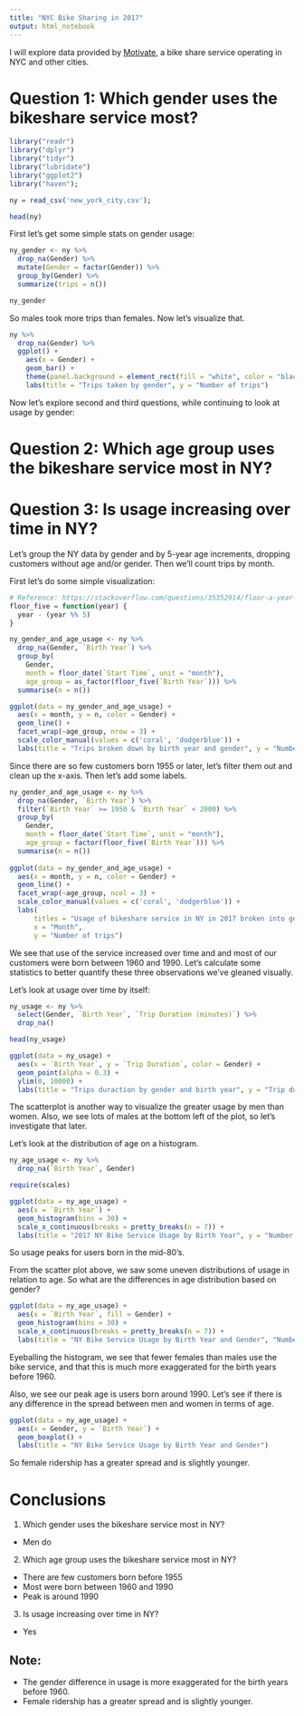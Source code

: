 ```yaml
---
title: "NYC Bike Sharing in 2017"
output: html_notebook
---
```


I will explore data provided by [Motivate](https://www.motivateco.com/), a bike share service operating in NYC and other cities. 

# Question 1: Which gender uses the bikeshare service most?

``` r
library("readr")
library("dplyr")
library("tidyr")
library("lubridate")
library("ggplot2")
library("haven");

ny = read_csv('new_york_city.csv');
```

```r
head(ny)
```
First let's get some simple stats on gender usage:
```r
ny_gender <- ny %>%
  drop_na(Gender) %>%
  mutate(Gender = factor(Gender)) %>%
  group_by(Gender) %>%
  summarize(trips = n())

ny_gender
```
So males took more trips than females. Now let's visualize that.
```r
ny %>%
  drop_na(Gender) %>%
  ggplot() +
    aes(x = Gender) +
    geom_bar() +
    theme(panel.background = element_rect(fill = "white", color = "black")) +
    labs(title = "Trips taken by gender", y = "Number of trips")
```

Now let's explore second and third questions, while continuing to look at usage by gender:

# Question 2: Which age group uses the bikeshare service most in NY?
# Question 3: Is usage increasing over time in NY?

Let's group the NY data by gender and by 5-year age increments, dropping customers without age and/or gender. Then we'll count trips by month.

First let's do some simple visualization:
```r
# Reference: https://stackoverflow.com/questions/35352914/floor-a-year-to-the-decade-in-r
floor_five = function(year) {
  year - (year %% 5)
}

ny_gender_and_age_usage <- ny %>%
  drop_na(Gender, `Birth Year`) %>%
  group_by(
    Gender,
    month = floor_date(`Start Time`, unit = "month"),
    age_group = as_factor(floor_five(`Birth Year`))) %>%
  summarise(n = n())

ggplot(data = ny_gender_and_age_usage) +
  aes(x = month, y = n, color = Gender) +
  geom_line() +
  facet_wrap(~age_group, nrow = 3) +
  scale_color_manual(values = c('coral', 'dodgerblue')) +
  labs(title = "Trips broken down by birth year and gender", y = "Number of trips")
```
Since there are so few customers born 1955 or later, let's filter them out and clean up the x-axis. Then let's add some labels.
```r
ny_gender_and_age_usage <- ny %>%
  drop_na(Gender, `Birth Year`) %>%
  filter(`Birth Year` >= 1950 & `Birth Year` < 2000) %>%
  group_by(
    Gender,
    month = floor_date(`Start Time`, unit = "month"),
    age_group = factor(floor_five(`Birth Year`))) %>%
  summarise(n = n())
      
ggplot(data = ny_gender_and_age_usage) +
  aes(x = month, y = n, color = Gender) +
  geom_line() +
  facet_wrap(~age_group, ncol = 3) +
  scale_color_manual(values = c('coral', 'dodgerblue')) +
  labs(
      titles = "Usage of bikeshare service in NY in 2017 broken into gender and age groups",
      x = "Month",
      y = "Number of trips")
```
We see that use of the service increased over time and and most of our customers were born between 1960 and 1990. Let's calculate some statistics to better quantify these three observations we've gleaned visually.

Let's look at usage over time by itself:
```r
ny_usage <- ny %>%
  select(Gender, `Birth Year`, `Trip Duration (minutes)`) %>%
  drop_na()

head(ny_usage)
```
```r
ggplot(data = ny_usage) +
  aes(x = `Birth Year`, y = `Trip Duration`, color = Gender) +
  geom_point(alpha = 0.3) +
  ylim(0, 10000) +
  labs(title = "Trips duraction by gender and birth year", y = "Trip duration (minutes)")
```
The scatterplot is another way to visualize the greater usage by men than women. Also, we see lots of males at the bottom left of the plot, so let's investigate that later.

Let's look at the distribution of age on a histogram.
```r
ny_age_usage <- ny %>%
  drop_na(`Birth Year`, Gender)

require(scales)

ggplot(data = ny_age_usage) +
  aes(x = `Birth Year`) +
  geom_histogram(bins = 30) +
  scale_x_continuous(breaks = pretty_breaks(n = 7)) +
  labs(title = "2017 NY Bike Service Usage by Birth Year", y = "Number of trips")
```
So usage peaks for users born in the mid-80's.

From the scatter plot above, we saw some uneven distributions of usage in relation to age. So what are the differences in age distribution based on gender?
```r
ggplot(data = ny_age_usage) +
  aes(x = `Birth Year`, fill = Gender) +
  geom_histogram(bins = 30) +
  scale_x_continuous(breaks = pretty_breaks(n = 7)) +
  labs(title = "NY Bike Service Usage by Birth Year and Gender", "Number of trips")
```
Eyeballing the histogram, we see that fewer females than males use the bike service, and that this is much more exaggerated for the birth years before 1960.

Also, we see our peak age is users born around 1990. Let's see if there is any difference in the spread between men and women in terms of age.
```r
ggplot(data = ny_age_usage) +
  aes(x = Gender, y = `Birth Year`) +
  geom_boxplot() +
  labs(title = "NY Bike Service Usage by Birth Year and Gender")
```
So female ridership has a greater spread and is slightly younger.

# Conclusions

1.  Which gender uses the bikeshare service most in NY?
  *  Men do
2.  Which age group uses the bikeshare service most in NY?
  * There are few customers born before 1955
  * Most were born between 1960 and 1990
  * Peak is around 1990
3.  Is usage increasing over time in NY?
  * Yes
  
## Note:
*  The gender difference in usage is more exaggerated for the birth years before 1960.
*  Female ridership has a greater spread and is slightly younger.

